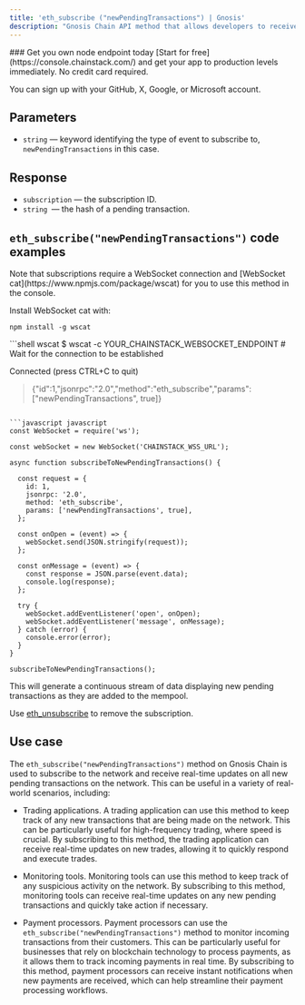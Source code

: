 ---
title: 'eth_subscribe ("newPendingTransactions") | Gnosis'
description: "Gnosis Chain API method that allows developers to receive real-time notifications regarding new pending transactions on the Gnosis Chain. The application will receive notifications whenever new pending transactions are identified."
---

<Check>
  ### Get you own node endpoint today
  [Start for free](https://console.chainstack.com/) and get your app to production levels immediately. No credit card required.

  You can sign up with your GitHub, X, Google, or Microsoft account.
</Check>

## Parameters

* `string` — keyword identifying the type of event to subscribe to, `newPendingTransactions` in this case.

## Response

* `subscription` — the subscription ID.
* `string `— the hash of a pending transaction.

## `eth_subscribe("newPendingTransactions")` code examples

<Info>
  Note that subscriptions require a WebSocket connection and [WebSocket cat](https://www.npmjs.com/package/wscat) for you to use this method in the console.

  Install WebSocket cat with:

  `npm install -g wscat`
</Info>

<CodeGroup>
  ```shell wscat
  $ wscat -c YOUR_CHAINSTACK_WEBSOCKET_ENDPOINT
  # Wait for the connection to be established

  Connected (press CTRL+C to quit)

  > {"id":1,"jsonrpc":"2.0","method":"eth_subscribe","params":["newPendingTransactions", true]}
  ```

  ```javascript javascript
  const WebSocket = require('ws');

  const webSocket = new WebSocket('CHAINSTACK_WSS_URL');

  async function subscribeToNewPendingTransactions() {

    const request = {
      id: 1,
      jsonrpc: '2.0',
      method: 'eth_subscribe',
      params: ['newPendingTransactions', true],
    };

    const onOpen = (event) => {
      webSocket.send(JSON.stringify(request));
    };

    const onMessage = (event) => {
      const response = JSON.parse(event.data);
      console.log(response);
    };

    try {
      webSocket.addEventListener('open', onOpen);
      webSocket.addEventListener('message', onMessage);
    } catch (error) {
      console.error(error);
    }
  }

  subscribeToNewPendingTransactions();
  ```
</CodeGroup>

This will generate a continuous stream of data displaying new pending transactions as they are added to the mempool.

Use [eth\_unsubscribe](/api-reference/gnosis-native-unsubscribe) to remove the subscription.

## Use case

The `eth_subscribe("newPendingTransactions")` method on Gnosis Chain is used to subscribe to the network and receive real-time updates on all new pending transactions on the network. This can be useful in a variety of real-world scenarios, including:

* Trading applications. A trading application can use this method to keep track of any new transactions that are being made on the network. This can be particularly useful for high-frequency trading, where speed is crucial. By subscribing to this method, the trading application can receive real-time updates on new trades, allowing it to quickly respond and execute trades.

* Monitoring tools. Monitoring tools can use this method to keep track of any suspicious activity on the network. By subscribing to this method, monitoring tools can receive real-time updates on any new pending transactions and quickly take action if necessary.

* Payment processors. Payment processors can use the `eth_subscribe("newPendingTransactions")` method to monitor incoming transactions from their customers. This can be particularly useful for businesses that rely on blockchain technology to process payments, as it allows them to track incoming payments in real time. By subscribing to this method, payment processors can receive instant notifications when new payments are received, which can help streamline their payment processing workflows.
